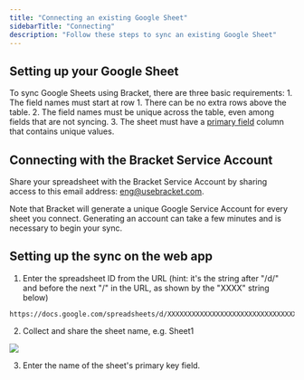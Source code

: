 ```yaml
---
title: "Connecting an existing Google Sheet"
sidebarTitle: "Connecting"
description: "Follow these steps to sync an existing Google Sheet"
---
```


## Setting up your Google Sheet

To sync Google Sheets using Bracket, there are three basic requirements:
    1. The field names must start at row 1. There can be no extra rows above the table.
    2. The field names must be unique across the table, even among fields that are not syncing.
    3. The sheet must have a [primary field](/connecting/gsheets_pkey) column that contains unique values.


## Connecting with the Bracket Service Account

Share your spreadsheet with the Bracket Service Account by sharing access to this email address: eng@usebracket.com.

<Note>Note that Bracket will generate a unique Google Service Account for every sheet you connect. Generating an account can take a few minutes and is necessary to begin your sync.</Note>


## Setting up the sync on the web app

1. Enter the spreadsheet ID from the URL (hint: it's the string after "/d/" and before the next "/" in the URL, as shown by the "XXXX" string below)

```shell Spresheet Link Example
https://docs.google.com/spreadsheets/d/XXXXXXXXXXXXXXXXXXXXXXXXXXXXXXXXXXXXXXXXXXXX/edit#gid=0
```

2. Collect and share the sheet name, e.g. Sheet1

<Example>
    <img class="rounded-md w-full" src="/img/gsheets-2.png" />
</Example>

3. Enter the name of the sheet's primary key field. 
